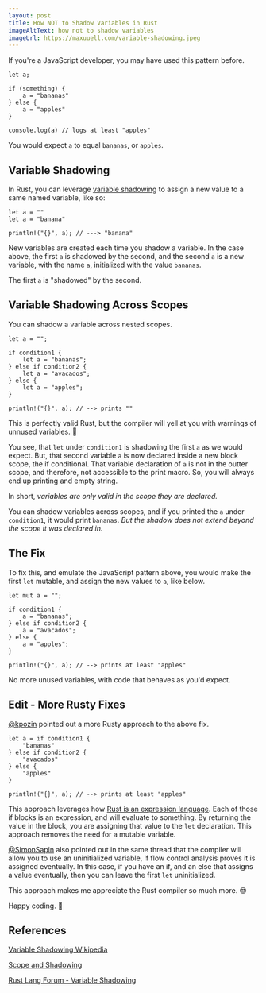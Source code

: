 ```yaml
---
layout: post
title: How NOT to Shadow Variables in Rust
imageAltText: how not to shadow variables
imageUrl: https://maxuuell.com/variable-shadowing.jpeg
---
```


If you're a JavaScript developer, you may have used this pattern before.

```
let a;

if (something) {
    a = "bananas"
} else {
    a = "apples"
}

console.log(a) // logs at least "apples"
```

You would expect `a` to equal `bananas`, or `apples`.

## Variable Shadowing

In Rust, you can leverage [variable shadowing](https://doc.rust-lang.org/book/ch03-01-variables-and-mutability.html#shadowing) to assign a new value to a same named variable, like so:

```
let a = ""
let a = "banana"

println!("{}", a); // ---> "banana"
```

New variables are created each time you shadow a variable. In the case above, the first `a` is shadowed by the second, and the second `a` is a new variable, with the name `a`, initialized with the value `bananas`.

The first `a` is "shadowed" by the second.

## Variable Shadowing Across Scopes

You can shadow a variable across nested scopes.

```
let a = "";

if condition1 {
    let a = "bananas";
} else if condition2 {
    let a = "avacados";
} else {
    let a = "apples";
}

println!("{}", a); // --> prints ""
```

This is perfectly valid Rust, but the compiler will yell at you with warnings of unnused variables. 🤔

You see, that `let` under `condition1` is shadowing the first `a` as we would expect. But, that second variable `a` is now declared inside a new block scope, the if conditional. That variable declaration of `a` is not in the outter scope, and therefore, not accessible to the print macro. So, you will always end up printing and empty string.

In short, _variables are only valid in the scope they are declared._

You can shadow variables across scopes, and if you printed the `a` under `condition1`, it would print `bananas`. _But the shadow does not extend beyond the scope it was declared in._

## The Fix

To fix this, and emulate the JavaScript pattern above, you would make the first `let` mutable, and assign the new values to `a`, like below.

```
let mut a = "";

if condition1 {
    a = "bananas";
} else if condition2 {
    a = "avacados";
} else {
    a = "apples";
}

println!("{}", a); // --> prints at least "apples"
```

No more unused variables, with code that behaves as you'd expect.

## Edit - More Rusty Fixes

[@kpozin](https://twitter.com/kpozin/status/1297587623574138880) pointed out a more Rusty approach to the above fix.

```
let a = if condition1 {
    "bananas"
} else if condition2 {
    "avacados"
} else {
    "apples"
}

println!("{}", a); // --> prints at least "apples"
```

This approach leverages how [Rust is an expression language](https://doc.rust-lang.org/reference/statements-and-expressions.html). Each of those if blocks is an expression, and will evaluate to something. By returning the value in the block, you are assigning that value to the `let` declaration. This approach removes the need for a mutable variable.

[@SimonSapin](https://twitter.com/SimonSapin/status/1297587917980864519) also pointed out in the same thread that the compiler will allow you to use an uninitialized variable, if flow control analysis proves it is assigned eventually. In this case, if you have an if, and an else that assigns a value eventually, then you can leave the first `let` uninitialized.

This approach makes me appreciate the Rust compiler so much more. 😍

Happy coding. 👻

## References

[Variable Shadowing Wikipedia](https://en.wikipedia.org/wiki/Variable_shadowing)

[Scope and Shadowing](https://doc.rust-lang.org/stable/rust-by-example/variable_bindings/scope.html)

[Rust Lang Forum - Variable Shadowing](https://users.rust-lang.org/t/variable-shadowing/30763)
